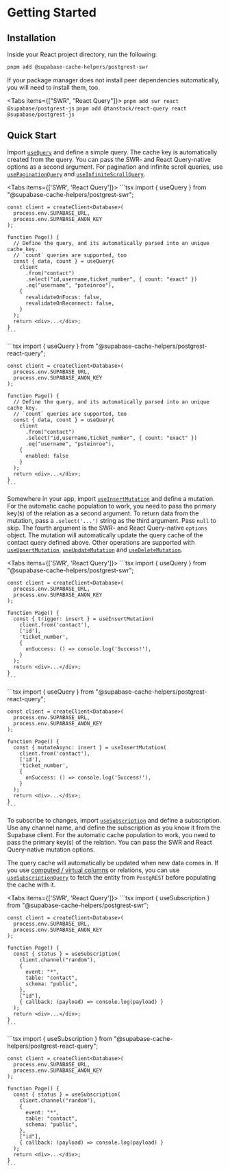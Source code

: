 
# Getting Started

## Installation

Inside your React project directory, run the following:

```bash
pnpm add @supabase-cache-helpers/postgrest-swr
```

If your package manager does not install peer dependencies automatically, you will need to install them, too.

<Tabs items={["SWR", "React Query"]}>
  <Tab>`pnpm add swr react @supabase/postgrest-js`</Tab>
  <Tab>`pnpm add @tanstack/react-query react @supabase/postgrest-js`</Tab>
</Tabs>

## Quick Start

Import [`useQuery`](./queries#usequery) and define a simple query. The cache key is automatically created from the query. You can pass the SWR- and React Query-native options as a second argument. For pagination and infinite scroll queries, use [`usePaginationQuery`](./queries#usepaginationquery) and [`useInfiniteScrollQuery`](./queries#useinfinitescrollquery).

<Tabs items={['SWR', 'React Query']}>
  <Tab>
    ```tsx
    import { useQuery } from "@supabase-cache-helpers/postgrest-swr";

    const client = createClient<Database>(
      process.env.SUPABASE_URL,
      process.env.SUPABASE_ANON_KEY
    );

    function Page() {
      // Define the query, and its automatically parsed into an unique cache key.
      // `count` queries are supported, too
      const { data, count } = useQuery(
        client
          .from("contact")
          .select("id,username,ticket_number", { count: "exact" })
          .eq("username", "psteinroe"),
        {
          revalidateOnFocus: false,
          revalidateOnReconnect: false,
        }
      );
      return <div>...</div>;
    }
    ```

  </Tab>
  <Tab>
    ```tsx
    import { useQuery } from "@supabase-cache-helpers/postgrest-react-query";

    const client = createClient<Database>(
      process.env.SUPABASE_URL,
      process.env.SUPABASE_ANON_KEY
    );

    function Page() {
      // Define the query, and its automatically parsed into an unique cache key.
      // `count` queries are supported, too
      const { data, count } = useQuery(
        client
          .from("contact")
          .select("id,username,ticket_number", { count: "exact" })
          .eq("username", "psteinroe"),
        {
          enabled: false
        }
      );
      return <div>...</div>;
    }
    ```

  </Tab>
</Tabs>

Somewhere in your app, import [`useInsertMutation`](./mutations#useinsertmutation) and define a mutation. For the automatic cache population to work, you need to pass the primary key(s) of the relation as a second argument. To return data from the mutation, pass a `.select('...')` string as the third argument. Pass `null` to skip. The fourth argument is the SWR- and React Query-native `options` object. The mutation will automatically update the query cache of the contact query defined above. Other operations are supported with [`useUpsertMutation`](./mutations#useupsertmutation), [`useUpdateMutation`](./mutations#useupdatemutation) and [`useDeleteMutation`](./mutations#usedeletemutation).

<Tabs items={['SWR', 'React Query']}>
  <Tab>
    ```tsx
    import { useQuery } from "@supabase-cache-helpers/postgrest-swr";

    const client = createClient<Database>(
      process.env.SUPABASE_URL,
      process.env.SUPABASE_ANON_KEY
    );

    function Page() {
      const { trigger: insert } = useInsertMutation(
        client.from('contact'),
        ['id'],
        'ticket_number',
        {
          onSuccess: () => console.log('Success!'),
        }
      );
      return <div>...</div>;
    }
    ```

  </Tab>
  <Tab>
    ```tsx
    import { useQuery } from "@supabase-cache-helpers/postgrest-react-query";

    const client = createClient<Database>(
      process.env.SUPABASE_URL,
      process.env.SUPABASE_ANON_KEY
    );

    function Page() {
      const { mutateAsync: insert } = useInsertMutation(
        client.from('contact'),
        ['id'],
        'ticket_number',
        {
          onSuccess: () => console.log('Success!'),
        }
      );
      return <div>...</div>;
    }
    ```

  </Tab>
</Tabs>

To subscribe to changes, import [`useSubscription`](./subscriptions#usesubscription) and define a subscription. Use any channel name, and define the subscription as you know it from the Supabase client. For the automatic cache population to work, you need to pass the primary key(s) of the relation. You can pass the SWR and React Query-native mutation options.

The query cache will automatically be updated when new data comes in. If you use [computed / virtual columns](https://postgrest.org/en/stable/api.html?highlight=computed%20columns#computed-virtual-columns) or relations, you can use [`useSubscriptionQuery`](./subscriptions#usesubscriptionquery) to fetch the entity from `PostgREST` before populating the cache with it.

<Tabs items={['SWR', 'React Query']}>
  <Tab>
    ```tsx
    import { useSubscription } from "@supabase-cache-helpers/postgrest-swr";

    const client = createClient<Database>(
      process.env.SUPABASE_URL,
      process.env.SUPABASE_ANON_KEY
    );

    function Page() {
      const { status } = useSubscription(
        client.channel("random"),
        {
          event: "*",
          table: "contact",
          schema: "public",
        },
        ["id"],
        { callback: (payload) => console.log(payload) }
      );
      return <div>...</div>;
    }
    ```

  </Tab>
  <Tab>
    ```tsx
    import { useSubscription } from "@supabase-cache-helpers/postgrest-react-query";

    const client = createClient<Database>(
      process.env.SUPABASE_URL,
      process.env.SUPABASE_ANON_KEY
    );

    function Page() {
      const { status } = useSubscription(
        client.channel("random"),
        {
          event: "*",
          table: "contact",
          schema: "public",
        },
        ["id"],
        { callback: (payload) => console.log(payload) }
      );
      return <div>...</div>;
    }
    ```

  </Tab>
</Tabs>
